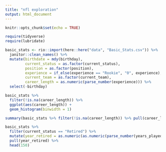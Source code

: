 ```yaml
---
title: "nfl exploration"
output: html_document
---
```


```r
knitr::opts_chunk$set(echo = TRUE)
```

```r
require(tidyverse)
require(lubridate)

basic_stats <- rio::import(here::here("data", "Basic_Stats.csv")) %>% 
  janitor::clean_names() %>% 
  mutate(birthdate = mdy(birthday),
         current_status = as.factor(current_status),
         position = as.factor(position),
         experience = if_else(experience == "Rookie", "0", experience),
         current_team = as.factor(current_team),
         career_length = as.numeric(parse_number(experience))) %>% 
  select(-birthday)
```

```r

basic_stats %>% 
  filter(!is.na(career_length)) %>% 
  ggplot(aes(career_length)) +
  geom_histogram(binwidth = 1)

summary(basic_stats %>% filter(!is.na(career_length)) %>% pull(career_length))

```

```r
basic_stats %>% 
  filter(current_status == "Retired") %>% 
  mutate(year_retired = as.numeric(as.numeric(parse_number(years_played)) + as.numeric(experience))) %>% 
  pull(year_retired) %>% 
  head(150)
```

